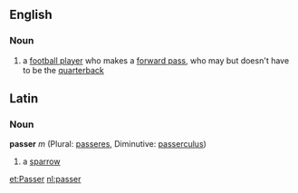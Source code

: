 ==English==
===Noun===
#{{fb}} a [[football player]] who makes a [[forward pass]], who may but doesn't have to be the [[quarterback]]

==Latin==
===Noun===
'''passer''' ''m'' (Plural: [[passeres]], Diminutive: [[passerculus]])

#a [[sparrow]]

[[et:Passer]]
[[nl:passer]]